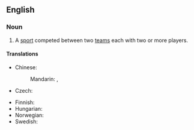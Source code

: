 ==English==

===Noun===
{{en-noun|head=[[team]] [[sport]]}}

# A [[sport]] competed between two [[teams]] each with two or more players.

====Translations====
{{trans-top|sport competed between two teams each with two or more players}}
* Chinese: 
*: Mandarin: {{t|cmn|團隊運動|sc=Hani}}, {{t|cmn|团队运动|tr=tuánduì yùndòng|sc=Hani}}
* Czech: {{t|cs|kolektivní sport|m}}
{{trans-mid}}
* Finnish: {{t|fi|joukkueurheilu}}
* Hungarian: {{t+|hu|csapatsport}}
* Norwegian: {{t+|no|lagidrett|m}}
* Swedish: {{t+|sv|lagidrott|c}}
{{trans-bottom}}